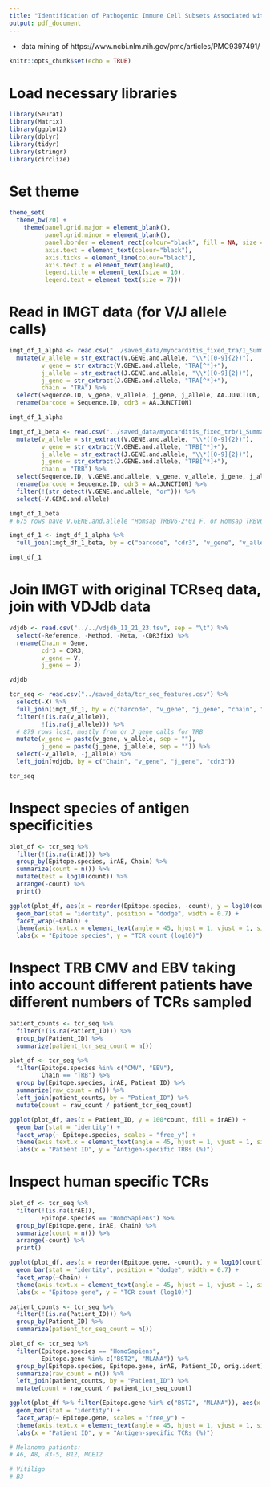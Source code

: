 ```yaml
---
title: "Identification of Pathogenic Immune Cell Subsets Associated with Checkpoint Inhibitor-induced Myocarditis"
output: pdf_document
---
```


 - data mining of https://www.ncbi.nlm.nih.gov/pmc/articles/PMC9397491/
 
```r
knitr::opts_chunk$set(echo = TRUE)
```

# Load necessary libraries

```r

library(Seurat)
library(Matrix)
library(ggplot2)
library(dplyr)
library(tidyr)
library(stringr)
library(circlize)

```

# Set theme

```r

theme_set(
  theme_bw(20) +
    theme(panel.grid.major = element_blank(),
          panel.grid.minor = element_blank(),
          panel.border = element_rect(colour="black", fill = NA, size = 1),
          axis.text = element_text(colour="black"),
          axis.ticks = element_line(colour="black"),
          axis.text.x = element_text(angle=0),
          legend.title = element_text(size = 10),
          legend.text = element_text(size = 7)))

```

# Read in IMGT data (for V/J allele calls)

```r

imgt_df_1_alpha <- read.csv("../saved_data/myocarditis_fixed_tra/1_Summary.csv") %>%
  mutate(v_allele = str_extract(V.GENE.and.allele, "\\*([0-9]{2})"),
         v_gene = str_extract(V.GENE.and.allele, "TRA[^*]+"),
         j_allele = str_extract(J.GENE.and.allele, "\\*([0-9]{2})"),
         j_gene = str_extract(J.GENE.and.allele, "TRA[^*]+"),
         chain = "TRA") %>%
  select(Sequence.ID, v_gene, v_allele, j_gene, j_allele, AA.JUNCTION, chain) %>%
  rename(barcode = Sequence.ID, cdr3 = AA.JUNCTION)

imgt_df_1_alpha

imgt_df_1_beta <- read.csv("../saved_data/myocarditis_fixed_trb/1_Summary.csv") %>%
  mutate(v_allele = str_extract(V.GENE.and.allele, "\\*([0-9]{2})"),
         v_gene = str_extract(V.GENE.and.allele, "TRB[^*]+"),
         j_allele = str_extract(J.GENE.and.allele, "\\*([0-9]{2})"),
         j_gene = str_extract(J.GENE.and.allele, "TRB[^*]+"),
         chain = "TRB") %>%
  select(Sequence.ID, V.GENE.and.allele, v_gene, v_allele, j_gene, j_allele, AA.JUNCTION, chain) %>%
  rename(barcode = Sequence.ID, cdr3 = AA.JUNCTION) %>%
  filter(!(str_detect(V.GENE.and.allele, "or"))) %>%
  select(-V.GENE.and.allele)

imgt_df_1_beta
# 675 rows have V.GENE.and.allele "Homsap TRBV6-2*01 F, or Homsap TRBV6-3*01 F", only or situation

imgt_df_1 <- imgt_df_1_alpha %>%
  full_join(imgt_df_1_beta, by = c("barcode", "cdr3", "v_gene", "v_allele", "j_gene", "j_allele", "chain"))

imgt_df_1

```

# Join IMGT with original TCRseq data, join with VDJdb data

```r

vdjdb <- read.csv("../../vdjdb_11_21_23.tsv", sep = "\t") %>%
  select(-Reference, -Method, -Meta, -CDR3fix) %>%
  rename(Chain = Gene,
         cdr3 = CDR3,
         v_gene = V,
         j_gene = J)

vdjdb

tcr_seq <- read.csv("../saved_data/tcr_seq_features.csv") %>%
  select(-X) %>%
  full_join(imgt_df_1, by = c("barcode", "v_gene", "j_gene", "chain", "cdr3")) %>%
  filter(!(is.na(v_allele)),
         !(is.na(j_allele))) %>%
  # 879 rows lost, mostly from or J gene calls for TRB
  mutate(v_gene = paste(v_gene, v_allele, sep = ""),
         j_gene = paste(j_gene, j_allele, sep = "")) %>%
  select(-v_allele, -j_allele) %>%
  left_join(vdjdb, by = c("Chain", "v_gene", "j_gene", "cdr3"))

tcr_seq

```

# Inspect species of antigen specificities

```r

plot_df <- tcr_seq %>%
  filter(!(is.na(irAE))) %>%
  group_by(Epitope.species, irAE, Chain) %>%
  summarize(count = n()) %>%
  mutate(test = log10(count)) %>%
  arrange(-count) %>%
  print()

ggplot(plot_df, aes(x = reorder(Epitope.species, -count), y = log10(count), fill = irAE)) +
  geom_bar(stat = "identity", position = "dodge", width = 0.7) +
  facet_wrap(~Chain) +
  theme(axis.text.x = element_text(angle = 45, hjust = 1, vjust = 1, size = 8)) +
  labs(x = "Epitope species", y = "TCR count (log10)")

```

# Inspect TRB CMV and EBV taking into account different patients have different numbers of TCRs sampled

```r

patient_counts <- tcr_seq %>%
  filter(!(is.na(Patient_ID))) %>%
  group_by(Patient_ID) %>%
  summarize(patient_tcr_seq_count = n())

plot_df <- tcr_seq %>%
  filter(Epitope.species %in% c("CMV", "EBV"),
         Chain == "TRB") %>%
  group_by(Epitope.species, irAE, Patient_ID) %>%
  summarize(raw_count = n()) %>%
  left_join(patient_counts, by = "Patient_ID") %>%
  mutate(count = raw_count / patient_tcr_seq_count)

ggplot(plot_df, aes(x = Patient_ID, y = 100*count, fill = irAE)) +
  geom_bar(stat = "identity") +
  facet_wrap(~ Epitope.species, scales = "free_y") +
  theme(axis.text.x = element_text(angle = 45, hjust = 1, vjust = 1, size = 8)) +
  labs(x = "Patient ID", y = "Antigen-specific TRBs (%)")

```

# Inspect human specific TCRs

```r

plot_df <- tcr_seq %>%
  filter(!(is.na(irAE)),
         Epitope.species == "HomoSapiens") %>%
  group_by(Epitope.gene, irAE, Chain) %>%
  summarize(count = n()) %>%
  arrange(-count) %>%
  print()

ggplot(plot_df, aes(x = reorder(Epitope.gene, -count), y = log10(count), fill = irAE)) +
  geom_bar(stat = "identity", position = "dodge", width = 0.7) +
  facet_wrap(~Chain) +
  theme(axis.text.x = element_text(angle = 45, hjust = 1, vjust = 1, size = 8)) +
  labs(x = "Epitope gene", y = "TCR count (log10)")

patient_counts <- tcr_seq %>%
  filter(!(is.na(Patient_ID))) %>%
  group_by(Patient_ID) %>%
  summarize(patient_tcr_seq_count = n())

plot_df <- tcr_seq %>%
  filter(Epitope.species == "HomoSapiens",
         Epitope.gene %in% c("BST2", "MLANA")) %>%
  group_by(Epitope.species, Epitope.gene, irAE, Patient_ID, orig.ident) %>%
  summarize(raw_count = n()) %>%
  left_join(patient_counts, by = "Patient_ID") %>%
  mutate(count = raw_count / patient_tcr_seq_count)

ggplot(plot_df %>% filter(Epitope.gene %in% c("BST2", "MLANA")), aes(x = Patient_ID, y = 100*count, fill = irAE)) +
  geom_bar(stat = "identity") +
  facet_wrap(~ Epitope.gene, scales = "free_y") +
  theme(axis.text.x = element_text(angle = 45, hjust = 1, vjust = 1, size = 8)) +
  labs(x = "Patient ID", y = "Antigen-specific TCRs (%)")

# Melanoma patients: 
# A6, A8, B3-5, B12, MCE12

# Vitiligo
# B3

```